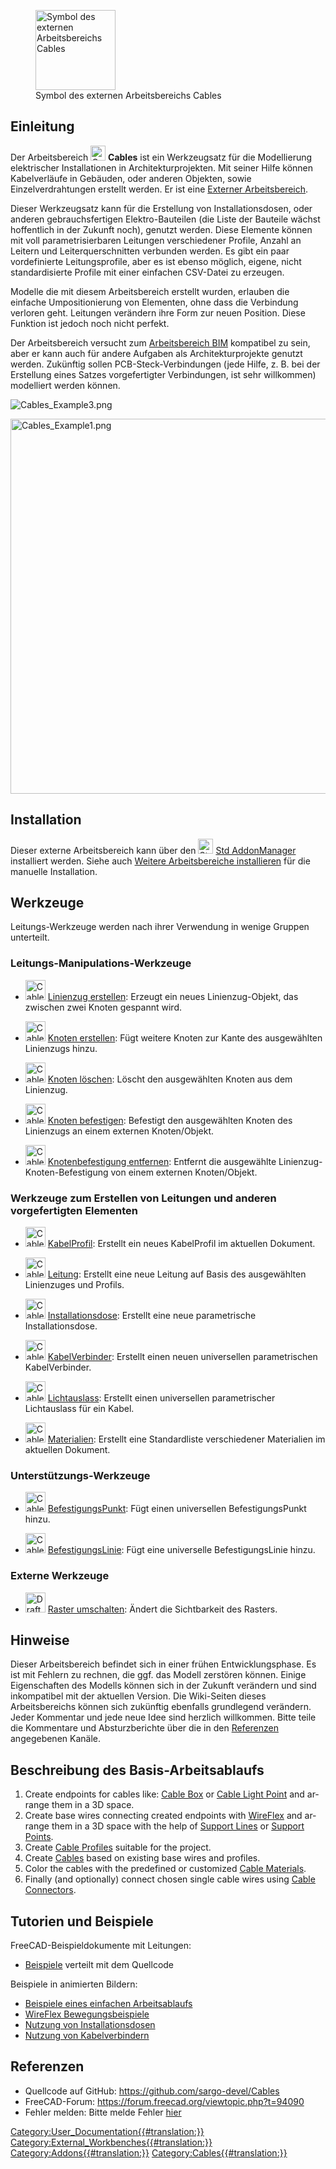 <languages/>

[[Image:Cables_workbench_icon.svg|thumb|128px|Symbol des externen Arbeitsbereichs Cables]]

{{TOCright}}

<span id="Introduction"></span>
==Einleitung==

Der Arbeitsbereich [[Image:Cables_workbench_icon.svg|24px]] '''Cables''' ist ein Werkzeugsatz für die Modellierung elektrischer Installationen in Architekturprojekten. Mit seiner Hilfe können Kabelverläufe in Gebäuden, oder anderen Objekten, sowie Einzelverdrahtungen erstellt werden. Er ist eine [[External workbenches/de|Externer Arbeitsbereich]].

Dieser Werkzeugsatz kann für die Erstellung von Installationsdosen, oder anderen gebrauchsfertigen Elektro-Bauteilen (die Liste der Bauteile wächst hoffentlich in der Zukunft noch), genutzt werden. Diese Elemente können mit voll parametrisierbaren Leitungen verschiedener Profile, Anzahl an Leitern und Leiterquerschnitten verbunden werden. Es gibt ein paar vordefinierte Leitungsprofile, aber es ist ebenso möglich, eigene, nicht standardisierte Profile mit einer einfachen CSV-Datei zu erzeugen.

Modelle die mit diesem Arbeitsbereich erstellt wurden, erlauben die einfache Umpositionierung von Elementen, ohne dass die Verbindung verloren geht. Leitungen verändern ihre Form zur neuen Position. Diese Funktion ist jedoch noch nicht perfekt.

Der Arbeitsbereich versucht zum  [[BIM_Workbench/de|Arbeitsbereich BIM]] kompatibel zu sein, aber er kann auch für andere Aufgaben als Architekturprojekte genutzt werden. Zukünftig sollen PCB-Steck-Verbindungen (jede Hilfe, z. B. bei der Erstellung eines Satzes vorgefertigter Verbindungen, ist sehr willkommen) modelliert werden können.

[[File:Cables_Example3.png]]
{{Caption|Beispiel von wandmontierten Installationsdosen und Leitungen <br/>Animierte Version [[Cables_Example1_Simple_workflow/de|hier]]}}

[[File:Cables_Example1.png|600px]]
{{Caption|Beispiel für ein dreiadriges Flachkabel:<br/>Leitungsform aus mehreren Materialien und deren Grundleiter, dem Profil und Einzelleitern.}}

==Installation==

Dieser externe Arbeitsbereich kann über den  [[Image:Std_AddonMgr.svg|24px]] [[Std_AddonMgr/de|Std AddonManager]] installiert werden. Siehe auch [[Installing_more_workbenches/de|Weitere Arbeitsbereiche installieren]] für die manuelle Installation.

<span id="Tools"></span>
==Werkzeuge==

Leitungs-Werkzeuge werden nach ihrer Verwendung in wenige Gruppen unterteilt.

<span id="Wire_manipulation_tools"></span>
===Leitungs-Manipulations-Werkzeuge===

* [[Image:Cables_WireFlex.svg|32px]] [[Cables_WireFlex/de|Linienzug erstellen]]: Erzeugt ein neues Linienzug-Objekt, das zwischen zwei Knoten gespannt wird.

* [[Image:Cables_AddVertex.svg|32px]] [[Cables_AddVertex/de|Knoten erstellen]]: Fügt weitere Knoten zur Kante des ausgewählten Linienzugs hinzu.

* [[Image:Cables_DelVertex.svg|32px]] [[Cables_DelVertex/de|Knoten löschen]]: Löscht den ausgewählten Knoten aus dem Linienzug.

* [[Image:Cables_AttachVertex.svg|32px]] [[Cables_AttachVertex/de|Knoten befestigen]]: Befestigt den ausgewählten Knoten des Linienzugs an einem externen Knoten/Objekt.

* [[Image:Cables_RemoveVertexAttachment.svg|32px]] [[Cables_RemoveVertexAttachment/de| Knotenbefestigung entfernen]]: Entfernt die ausgewählte Linienzug-Knoten-Befestigung von einem externen Knoten/Objekt.

<span id="Tools_for_making_cables_and_other_ready-made_elements"></span>
===Werkzeuge zum Erstellen von Leitungen und anderen vorgefertigten Elementen===

* [[Image:Cables_Profile.svg|32px]] [[Cables_Profile/de|KabelProfil]]: Erstellt ein neues KabelProfil im aktuellen Dokument.

* [[Image:Cables_Cable.svg|32px]] [[Cables_Cable/de|Leitung]]: Erstellt eine neue Leitung auf Basis des ausgewählten Linienzuges und Profils.

* [[Image:Cables_CableBox.svg|32px]] [[Cables_CableBox/de|Installationsdose]]: Erstellt eine neue parametrische Installationsdose.

* [[Image:Cables_CableConnector.svg|32px]] [[Cables_CableConnector/de|KabelVerbinder]]: Erstellt einen neuen universellen parametrischen KabelVerbinder.

* [[Image:Cables_CableLightPoint.svg|32px]] [[Cables_CableLightPoint/de|Lichtauslass]]: Erstellt einen universellen parametrischer Lichtauslass für ein Kabel.

* [[Image:Cables_Material.svg|32px]] [[Cables_Material/de|Materialien]]: Erstellt eine Standardliste verschiedener Materialien im aktuellen Dokument.

<span id="Support_tools"></span>
===Unterstützungs-Werkzeuge===

* [[Image:Cables_SupportPoint.svg|32px]] [[Cables_SupportPoint/de|BefestigungsPunkt]]: Fügt einen universellen BefestigungsPunkt hinzu.

* [[Image:Cables_SupportLine.svg|32px]] [[Cables_SupportLine/de|BefestigungsLinie]]: Fügt eine universelle BefestigungsLinie hinzu.

<span id="External_tools"></span>
=== Externe Werkzeuge ===

* [[Image:Draft_ToggleGrid.svg|32px]] [[Draft_ToggleGrid/de|Raster umschalten]]: Ändert die Sichtbarkeit des Rasters.

<span id="Notes"></span>
==Hinweise==

Dieser Arbeitsbereich befindet sich in einer frühen Entwicklungsphase. Es ist mit Fehlern zu rechnen, die ggf. das Modell zerstören können. Einige Eigenschaften des Modells können sich in der Zukunft verändern und sind inkompatibel mit der aktuellen Version. Die Wiki-Seiten dieses Arbeitsbereichs können sich zukünftig ebenfalls grundlegend verändern. Jeder Kommentar und jede neue Idee sind herzlich willkommen. Bitte teile die Kommentare und Absturzberichte über die in den [[#References|Referenzen]] angegebenen Kanäle.

<span id="Basic_Workflow_Description"></span>
==Beschreibung des Basis-Arbeitsablaufs==

<div lang="en" dir="ltr" class="mw-content-ltr">
# Create endpoints for cables like: [[Cables_CableBox|Cable Box]] or [[Cables_CableLightPoint|Cable Light Point]] and arrange them in a 3D space.
# Create base wires connecting created endpoints with [[Cables_WireFlex|WireFlex]] and arrange them in a 3D space with the help of [[Cables_SupportLine|Support Lines]] or [[Cables_SupportPoint|Support Points]].
# Create [[Cables_Profile|Cable Profiles]] suitable for the project.
# Create [[Cables_Cable|Cables]] based on existing base wires and profiles.
# Color the cables with the predefined or customized [[Cables_Material|Cable Materials]].
# Finally (and optionally) connect chosen single cable wires using [[Cables_CableConnector|Cable Connectors]].
</div>

<span id="Tutorials_and_Examples"></span>
==Tutorien und Beispiele==

FreeCAD-Beispieldokumente mit Leitungen:
* [https://github.com/sargo-devel/Cables/tree/master/examples Beispiele] verteilt mit dem Quellcode

Beispiele in animierten Bildern:
* [[Cables_Example1_Simple_workflow|Beispiele eines einfachen Arbeitsablaufs]]
* [[Cables_Example2_WireFlex|WireFlex Bewegungsbeispiele]]
* [[Cables_Example3_CableBox|Nutzung von Installationsdosen]]
* [[Cables_Example4_CableConnector|Nutzung von Kabelverbindern]]

<span id="References"></span>
==Referenzen==

* Quellcode auf GitHub: https://github.com/sargo-devel/Cables
* FreeCAD-Forum: https://forum.freecad.org/viewtopic.php?t=94090
* Fehler melden: Bitte melde Fehler [https://github.com/sargo-devel/Cables/issues hier]


[[Category:User_Documentation{{#translation:}}]]
[[Category:External_Workbenches{{#translation:}}]]
[[Category:Addons{{#translation:}}]]
[[Category:Cables{{#translation:}}]]